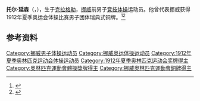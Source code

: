 {{NoteTA|G1=Sports}}
'''托尔·延森'''（{{lang-no|Thor Jensen}}，{{bd|1889年|6月4日|1976年|12月9日}}），生于[[克拉格勒|克拉格勒]]，[[挪威|挪威]]前男子[[竞技体操|竞技体操]]运动员。他曾代表挪威获得1912年夏季奥运会体操比赛男子团体瑞典式铜牌。<ref>{{Cite web|title=Thor JENSEN|url=https://www.olympic.org/thor-jensen|accessdate=2021-03-31|work=International Olympic Committee|archive-date=2017-11-17|archive-url=https://web.archive.org/web/20171117020441/https://www.olympic.org/Thor-Jensen|dead-url=no}}</ref><ref>{{cite web|url=https://www.olympedia.org/athletes/30799|title=Thor Jensen|work=Olympedia|accessdate=2021-04-01|archive-date=2021-06-05|archive-url=https://web.archive.org/web/20210605130526/https://www.olympedia.org/athletes/30799|dead-url=no}}</ref>

== 参考资料 ==
{{reflist}}

{{Authority control}}
{{DEFAULTSORT:Jensen, Thor}}
[[Category:挪威男子体操运动员|Category:挪威男子体操运动员]]
[[Category:挪威奥运体操运动员|Category:挪威奥运体操运动员]]
[[Category:1912年夏季奥林匹克运动会体操运动员|Category:1912年夏季奥林匹克运动会体操运动员]]
[[Category:1912年夏季奥林匹克运动会奖牌得主|Category:1912年夏季奥林匹克运动会奖牌得主]]
[[Category:奧林匹克運動會體操獎牌得主|Category:奧林匹克運動會體操獎牌得主]]
[[Category:挪威奧林匹克運動會銅牌得主|Category:挪威奧林匹克運動會銅牌得主]]